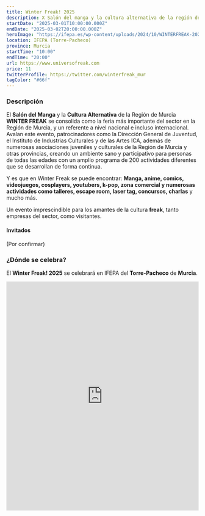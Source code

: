 ```yaml
---
title: Winter Freak! 2025
description: X Salón del manga y la cultura alternativa de la región de Murcia
startDate: "2025-03-01T10:00:00.000Z"
endDate: "2025-03-02T20:00:00.000Z"
heroImage: "https://ifepa.es/wp-content/uploads/2024/10/WINTERFREAK-2025-_MAQUETADO_-scaled.webp"
location: IFEPA (Torre-Pacheco)
province: Murcia
startTime: "10:00"
endTime: "20:00"
url: https://www.universofreak.com
price: 11
twitterProfile: https://twitter.com/winterfreak_mur
tagColor: "#66f"
---
```


### Descripción
El **Salón del Manga** y la **Cultura Alternativa** de la Región de Murcia **WINTER FREAK** se consolida como la feria más importante del sector en la Región de Murcia, y un referente a nivel nacional e incluso internacional. Avalan este evento, patrocinadores como la Dirección General de Juventud, el Instituto de Industrias Culturales y de las Artes ICA, además de numerosas asociaciones juveniles y culturales de la Región de Murcia y otras provincias, creando un ambiente sano y participativo para personas de todas las edades con un amplio programa de 200 actividades diferentes que se desarrollan de forma continua.

Y es que en Winter Freak se puede encontrar: **Manga, anime, comics, videojuegos, cosplayers, youtubers, k-pop, zona comercial y numerosas actividades como talleres, escape room, laser tag, concursos, charlas** y mucho más.

Un evento imprescindible para los amantes de la cultura **freak**, tanto empresas del sector, como visitantes.

#### Invitados

(Por confirmar)

### ¿Dónde se celebra?

El **Winter Freak! 2025** se celebrará en IFEPA del **Torre-Pacheco** de **Murcia**.

<iframe src="https://www.google.com/maps/embed?pb=!1m18!1m12!1m3!1d3155.2661137942123!2d-0.9683490883035224!3d37.73690071422353!2m3!1f0!2f0!3f0!3m2!1i1024!2i768!4f13.1!3m3!1m2!1s0xd636c1590866a25%3A0x7113deb98dcd845f!2sIfepa!5e0!3m2!1ses!2ses!4v1732891393329!5m2!1ses!2ses" width="100%" height="600" style="border:0;" allowfullscreen="" loading="lazy" referrerpolicy="no-referrer-when-downgrade"></iframe>
